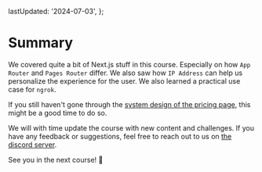 
  lastUpdated: '2024-07-03',
};

# Summary

We covered quite a bit of Next.js stuff in this course. Especially on how `App Router` and `Pages Router` differ. We also saw how `IP Address` can help us personalize the experience for the user. We also learned a practical use case for `ngrok`.

If you still haven't gone through the [system design of the pricing page](/system-design/dynamic-pricing-page/overview), this might be a good time to do so.

We will with time update the course with new content and challenges. If you have any feedback or suggestions, feel free to reach out to us on [the discord server](https://discord.gg/DWAVqksVtx).

See you in the next course! 🚀